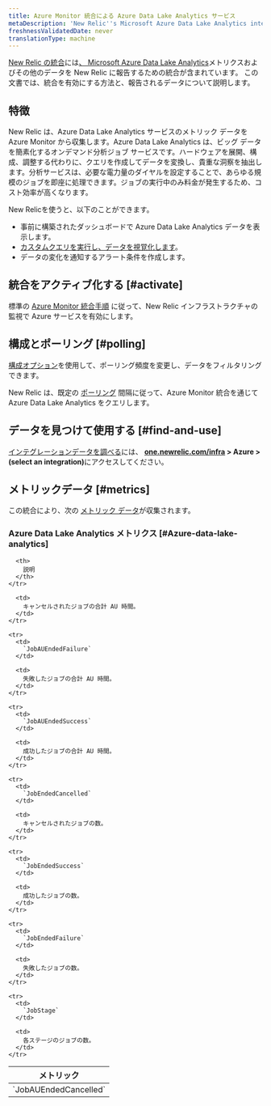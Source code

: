 ```yaml
---
title: Azure Monitor 統合による Azure Data Lake Analytics サービス
metaDescription: 'New Relic''s Microsoft Azure Data Lake Analytics integration: what data it reports and how to enable it.'
freshnessValidatedDate: never
translationType: machine
---
```


[New Relic の統合](/docs/infrastructure/introduction-infra-monitoring)には[、 Microsoft Azure Data Lake Analytics](https://azure.microsoft.com/en-us/products/data-lake-analytics)メトリクスおよびその他のデータを New Relic に報告するための統合が含まれています。 この文書では、統合を有効にする方法と、報告されるデータについて説明します。

## 特徴

New Relic は、Azure Data Lake Analytics サービスのメトリック データを Azure Monitor から収集します。Azure Data Lake Analytics は、ビッグ データを簡素化するオンデマンド分析ジョブ サービスです。ハードウェアを展開、構成、調整する代わりに、クエリを作成してデータを変換し、貴重な洞察を抽出します。分析サービスは、必要な電力量のダイヤルを設定することで、あらゆる規模のジョブを即座に処理できます。ジョブの実行中のみ料金が発生するため、コスト効率が高くなります。

New Relicを使うと、以下のことができます。

* 事前に構築されたダッシュボードで Azure Data Lake Analytics データを表示します。
* [カスタムクエリを実行し、データを視覚化します](/docs/infrastructure/integrations-getting-started/getting-started/use-integration-data-new-relic-insights)。
* データの変化を通知するアラート条件を作成します。

## 統合をアクティブ化する [#activate]

標準の [Azure Monitor 統合手順](/docs/infrastructure/microsoft-azure-integrations/azure-integrations-list/azure-monitor) に従って、New Relic インフラストラクチャの監視で Azure サービスを有効にします。

## 構成とポーリング [#polling]

[構成オプション](/docs/infrastructure/microsoft-azure-integrations/azure-integrations-list/azure-monitor/#settings)を使用して、ポーリング頻度を変更し、データをフィルタリングできます。

New Relic は、既定の [ポーリング](/docs/infrastructure/microsoft-azure-integrations/azure-integrations-list/azure-monitor/#settings) 間隔に従って、Azure Monitor 統合を通じて Azure Data Lake Analytics をクエリします。

## データを見つけて使用する [#find-and-use]

[インテグレーションデータを調べる](/docs/infrastructure/integrations/find-use-infrastructure-integration-data)には、 <DNT>**[one.newrelic.com/infra](https://one.newrelic.com/infra) &gt; Azure &gt; (select an integration)**</DNT>にアクセスしてください。

## メトリックデータ [#metrics]

この統合により、次の [メトリック データ](/docs/infrastructure/integrations-getting-started/getting-started/understand-integration-data-data-types#metric)が収集されます。

### Azure Data Lake Analytics メトリクス [#Azure-data-lake-analytics]

<table>
  <thead>
    <tr>
      <th style={{ width: "300px" }}>
        メトリック
      </th>

      <th>
        説明
      </th>
    </tr>
  </thead>

  <tbody>
    <tr>
      <td>
        `JobAUEndedCancelled`
      </td>

      <td>
        キャンセルされたジョブの合計 AU 時間。
      </td>
    </tr>

    <tr>
      <td>
        `JobAUEndedFailure`
      </td>

      <td>
        失敗したジョブの合計 AU 時間。
      </td>
    </tr>

    <tr>
      <td>
        `JobAUEndedSuccess`
      </td>

      <td>
        成功したジョブの合計 AU 時間。
      </td>
    </tr>

    <tr>
      <td>
        `JobEndedCancelled`
      </td>

      <td>
        キャンセルされたジョブの数。
      </td>
    </tr>

    <tr>
      <td>
        `JobEndedSuccess`
      </td>

      <td>
        成功したジョブの数。
      </td>
    </tr>

    <tr>
      <td>
        `JobEndedFailure`
      </td>

      <td>
        失敗したジョブの数。
      </td>
    </tr>

    <tr>
      <td>
        `JobStage`
      </td>

      <td>
        各ステージのジョブの数。
      </td>
    </tr>
  </tbody>
</table>